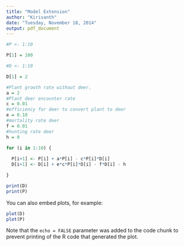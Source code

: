 ```yaml
---
title: "Model Extension"
author: "Kirisanth"
date: "Tuesday, November 18, 2014"
output: pdf_document
---
```


```r

#P <- 1:10 

P[1] = 100

#D <- 1:10

D[1] = 2

#Plant growth rate without deer.
a = 2
#Plant deer encounter rate
c = 0.01
#efficiency for deer to convert plant to deer
e = 0.10
#mortality rate deer
f = 0.01
#hunting rate deer
h = 0

for (i in 1:10) {
  
  P[i+1] <- P[i] + a*P[i] - c*P[i]*D[i]
  D[i+1] <- D[i] + e*c*P[i]*D[i] - f*D[i] - h

}

print(D)
print(P)

```

You can also embed plots, for example:

```r
plot(D)
plot(P)
```

Note that the `echo = FALSE` parameter was added to the code chunk to prevent printing of the R code that generated the plot.
